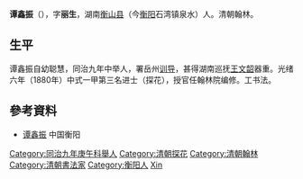 {{Multiple issues|
{{Update|time=2022-04-03T04:34:45+00:00}}
{{Refimprove|time=2022-04-03T04:34:45+00:00}}
}}
'''谭鑫振'''（{{bd|1843年||1882年||Tan譚}}），字'''丽生'''，湖南[[衡山县|衡山县]]（今[[衡阳|衡阳]]石湾镇泉水）人。清朝翰林。

== 生平 ==
谭鑫振自幼聪慧，同治九年中举人，署岳州[[训导|训导]]，甚得湖南巡抚[[王文韶|王文韶]]器重。光绪六年（1880年）中式一甲第三名进士（探花），授官任翰林院编修。工书法。

==參考資料==
*[https://web.archive.org/web/20120718065030/http://www.hengdong.gov.cn/hengdmh/hdmh/gmz/Hdmrgm/0de89300-f659-4f14-a5e5-57ba28cfa8c0.shtml 谭鑫振] 中国衡阳

{{光緒六年庚辰科殿試金榜}}
{{DEFAULTSORT:Tan谭}}
[[Category:同治九年庚午科舉人|Category:同治九年庚午科舉人]]
[[Category:清朝探花|Category:清朝探花]]
[[Category:清朝翰林|Category:清朝翰林]]
[[Category:清朝書法家|Category:清朝書法家]]
[[Category:衡阳人|Category:衡阳人]]
[[Category:谭姓|Xin]]